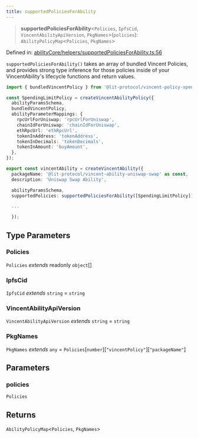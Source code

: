```yaml
---
title: supportedPoliciesForAbility
---
```


> **supportedPoliciesForAbility**\<`Policies`, `IpfsCid`, `VincentAbilityApiVersion`, `PkgNames`\>(`policies`): `AbilityPolicyMap`\<`Policies`, `PkgNames`\>

Defined in: [abilityCore/helpers/supportedPoliciesForAbility.ts:56](https://github.com/LIT-Protocol/Vincent/blob/4f61b0b06d818c2273457b0cc8a4e68ed21a72ed/packages/libs/ability-sdk/src/lib/abilityCore/helpers/supportedPoliciesForAbility.ts#L56)

`supportedPoliciesForAbility()` takes an array of bundled Vincent Policies, and provides strong type inference for those policies
inside of your VincentAbility's lifecycle functions and return values.

```typescript
import { bundledVincentPolicy } from '@lit-protocol/vincent-policy-spending-limit';

const SpendingLimitPolicy = createVincentAbilityPolicy({
  abilityParamsSchema,
  bundledVincentPolicy,
  abilityParameterMappings: {
    rpcUrlForUniswap: 'rpcUrlForUniswap',
    chainIdForUniswap: 'chainIdForUniswap',
    ethRpcUrl: 'ethRpcUrl',
    tokenInAddress: 'tokenAddress',
    tokenInDecimals: 'tokenDecimals',
    tokenInAmount: 'buyAmount',
  },
});

export const vincentAbility = createVincentAbility({
  packageName: '@lit-protocol/vincent-ability-uniswap-swap' as const,
  description: 'Uniswap Swap Ability',

  abilityParamsSchema,
  supportedPolicies: supportedPoliciesForAbility([SpendingLimitPolicy]),

  ...

  });
```

## Type Parameters

### Policies

`Policies` *extends* readonly `object`[]

### IpfsCid

`IpfsCid` *extends* `string` = `string`

### VincentAbilityApiVersion

`VincentAbilityApiVersion` *extends* `string` = `string`

### PkgNames

`PkgNames` *extends* `any` = `Policies`\[`number`\]\[`"vincentPolicy"`\]\[`"packageName"`\]

## Parameters

### policies

`Policies`

## Returns

`AbilityPolicyMap`\<`Policies`, `PkgNames`\>
